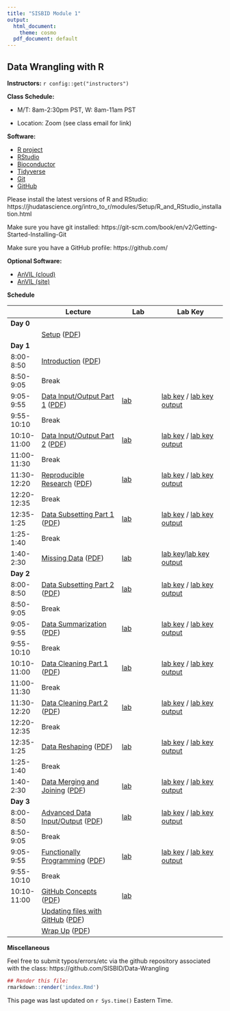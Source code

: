 ```yaml
---
title: "SISBID Module 1"
output:
  html_document:
    theme: cosmo
  pdf_document: default
---
```


## Data Wrangling with R

**Instructors:** `r config::get("instructors")`

**Class Schedule:**

* M/T: 8am-2:30pm PST, W: 8am-11am PST

* Location: Zoom (see class email for link)

**Software:**

* [R project](http://www.r-project.org/)
* [RStudio](http://www.rstudio.com/)
* [Bioconductor](http://bioconductor.org/)
* [Tidyverse](https://www.tidyverse.org/)
* [Git](https://git-scm.com/)
* [GitHub](https://github.com/)

Please install the latest versions of R and RStudio:
https://jhudatascience.org/intro_to_r/modules/Setup/R_and_RStudio_installation.html

Make sure you have git installed: https://git-scm.com/book/en/v2/Getting-Started-Installing-Git

Make sure you have a GitHub profile: https://github.com/

**Optional Software:**

* [AnVIL (cloud)](https://anvil.terra.bio/)
* [AnVIL (site)](https://anvilproject.org/)

<!--
**Resources:**

* [Rstudio Cloud Class Project Homepage](https://rstudio.cloud/spaces/21228/projects)
* [Rstudio's cheatsheets](http://www.rstudio.com/resources/cheatsheets/) 
* [R for Data Science](http://r4ds.had.co.nz/)
* [JHU Cloud-Based Data Science](https://leanpub.com/universities/set/jhu/cloud-based-data-science)
* [Git for Humans](https://speakerdeck.com/alicebartlett/git-for-humans)
* [GitHub Labs](https://lab.github.com/)
* [swirl](http://swirlstats.com/)
* [Datacamp](http://datacamp.com/)

--> 

**Schedule**

|             | **Lecture**                                  | **Lab**               | **Lab Key**                          |
|-------------|----------------------------------------------|-----------------------|--------------------------------------|
| **Day 0**   |                                              |                       |                                      |
|             | [Setup][x1] ([PDF][x2])                      |                       |                                      |
| **Day 1**   |                                              |                       |                                      |
| 8:00-8:50   | [Introduction][01] ([PDF][02])               |                       |                                      |
| 8:50-9:05   | Break                                        |                       |                                      |
| 9:05-9:55   | [Data Input/Output Part 1][03] ([PDF][04])   | [lab][05]             | [lab key][06] / [lab key output][07] |
| 9:55-10:10  | Break                                        |                       |                                      |
| 10:10-11:00 | [Data Input/Output Part 2][08] ([PDF][09])   | [lab][10]             | [lab key][11] / [lab key output][12] |
| 11:00-11:30 | Break                                        |                       |                                      |
| 11:30-12:20 | [Reproducible Research][13] ([PDF][14])      | [lab][15]             | [lab key][16] / [lab key output][17] |
| 12:20-12:35 | Break                                        |                       |                                      |
| 12:35-1:25  | [Data Subsetting Part 1][22] ([PDF][23])            | [lab][24]             |       [lab key][25] / [lab key output][26]                               |
| 1:25-1:40   | Break                                        |                       |                                      |
| 1:40-2:30   | [Missing Data][x5] ([PDF][x6])         | [lab][x7] | [lab key][x8]/[lab key output][x9]                                      |
| **Day 2**   |                                              |                       |                                      |
| 8:00-8:50   | [Data Subsetting Part 2][27] ([PDF][28])     | [lab][29]             | [lab key][30] / [lab key output][31]  |
| 8:50-9:05   | Break                                        |                       |                                      |
| 9:05-9:55   | [Data Summarization][32] ([PDF][33])     | [lab][34]            | [lab key][35] / [lab key output][36] |
| 9:55-10:10  | Break                                        |                       |                                      |
| 10:10-11:00 | [Data Cleaning Part 1][37] ([PDF][38])         | [lab][39]            | [lab key][40] / [lab key output][41]|
| 11:00-11:30 | Break                                        |                       |                                      |
| 11:30-12:20 | [Data Cleaning Part 2][x10] ([PDF][x11])              | [lab][x12]             | [lab key][x13] / [lab key output][x14] |
| 12:20-12:35 | Break                                        |                       |                                      |
| 12:35-1:25  | [Data Reshaping][42] ([PDF][43])             | [lab][44]             | [lab key][45] / [lab key output][46] |
| 1:25-1:40   | Break                                        |                       |                                      |
| 1:40-2:30   | [Data Merging and Joining][47] ([PDF][48])   | [lab][49]             | [lab key][50] / [lab key output][51] |
| **Day 3**   |                                              |                       |                                      |
| 8:00-8:50   | [Advanced Data Input/Output][52] ([PDF][53]) | [lab][54]             | [lab key][55] / [lab key output][56] |
| 8:50-9:05   | Break                                        |                       |                                      |
| 9:05-9:55   | [Functionally Programming][57] ([PDF][58])   | [lab][59]             | [lab key][60] / [lab key output][61] |
| 9:55-10:10  | Break                                        |                       |                                      |
| 10:10-11:00 | [GitHub Concepts][18] ([PDF][19])  |        [lab][21]               |                                      |
|             | [Updating files with GitHub][x3] ([PDF][x4]) |                       |                                      |
|             | [Wrap Up][64] ([PDF][65])                    |                       |                                      |


[x1]: lecture_notes/Setup.html
[x2]: lecture_notes/Setup.pdf
[01]: https://docs.google.com/presentation/d/1IpQGkwgbdisTnQ2zeBeKKf6ikl20GVsu49cKu4wN-5I/edit?usp=sharing
[02]: lecture_notes/sisbid_intro_2023.pdf
[03]: lecture_notes/Data_IO_Part1.html
[04]: lecture_notes/Data_IO_Part1.pdf
[05]: labs/data-io-lab-part1.Rmd
[06]: labs/data-io-lab-part1-key.Rmd
[07]: labs/data-io-lab-part1-key.html
[08]: lecture_notes/Data_IO_Part2.html
[09]: lecture_notes/Data_IO_Part2.pdf
[10]: labs/data-io-lab-part1.Rmd
[11]: labs/data-io-lab-part2-key.Rmd
[12]: labs/data-io-lab-part2-key.html
[13]: https://docs.google.com/presentation/d/1SqI4Pqg_-fmjA_Ecr6OoCmhw4bfDfTXF5DFnRLwbjvI/edit?usp=sharing
[14]: lecture_notes/sisbid_rep_research_2023.pdf
[15]: labs/rmarkdown-lab.Rmd
[16]: labs/rmarkdown-lab-key.Rmd
[17]: labs/rmarkdown-lab-key.html
[18]: https://docs.google.com/presentation/d/1E0o-VNm_IatdpKX7pMjBTGdnMtf8iPVqEAd7PSaN0OM/edit?usp=sharing
[19]: lecture_notes/sisbid_github_2023.pdf
[20]: https://lab.github.com/githubtraining/introduction-to-github
[21]: labs/github-lab.md
[x5]: lecture_notes/Data_Missing.html
[x6]: lecture_notes/Data_Missing.pdf
[x7]: labs/missing-data-lab.Rmd
[x8]: labs/missing-data-lab-key.Rmd
[x9]: labs/missing-data-lab-key.html

[x3]: lecture_notes/Updating_files_with_github.html
[x4]: lecture_notes/Updating_files_with_github.pdf
[22]: lecture_notes/Data_Subsetting_Part1.html
[23]: lecture_notes/Data_Subsetting_Part1.pdf
[24]: labs/data-subsetting-lab-part1.Rmd
[25]: labs/data-subsetting-lab-part1-key.Rmd
[26]: labs/data-subsetting-lab-part1-key.html
[27]: lecture_notes/Data_Subsetting_Part2.html
[28]: lecture_notes/Data_Subsetting_Part2.pdf
[29]: labs/data-subsetting-lab-part2.Rmd
[30]: labs/data-subsetting-lab-part2-key.Rmd
[31]: labs/data-subsetting-lab-part2-key.html
[32]: lecture_notes/Data_Summarization.html
[33]: lecture_notes/Data_Summarization.pdf
[34]: labs/data-summarization-lab.Rmd
[35]: labs/data-summarization-lab-key.Rmd
[36]: labs/data-summarization-lab-key.html
[37]: lecture_notes/Data_Cleaning.html
[38]: lecture_notes/Data_Cleaning.pdf
[39]: labs/data-cleaning-lab.Rmd
[40]: labs/data-cleaning-lab-key.Rmd
[41]: labs/data-cleaning-lab-key.html
[x10]:lecture_notes/Data_Cleaning_Part2.html
[x11]:lecture_notes/Data_Cleaning_Part2.pdf
[x12]:labs/data-cleaning-lab-part2.Rmd
[x13]:labs/data-cleaning-lab-part2-key.Rmd
[x14]:labs/data-cleaning-lab-part2-key.html
[42]: lecture_notes/Data_Reshaping.html
[43]: lecture_notes/Data_Reshaping.pdf
[44]: labs/data-reshaping-lab.Rmd
[45]: labs/data-reshaping-lab-key.Rmd
[46]: labs/data-reshaping-lab-key.html
[47]: lecture_notes/Merging_Join.html
[48]: lecture_notes/Merging_Join.pdf
[49]: labs/merging-lab.Rmd
[50]: labs/merging-lab-key.Rmd
[51]: labs/merging-lab-key.html

[52]: lecture_notes/Advanced_Data_IO.html
[53]: lecture_notes/Advanced_Data_IO.pdf
[54]: labs/advanced-io-lab.Rmd
[55]: labs/advanced-io-lab-key.Rmd
[56]: labs/advanced-io-lab-key.html
[57]: lecture_notes/Functional_Programming.html
[58]: lecture_notes/Functional_Programming.pdf
[59]: labs/functional-program-lab.Rmd
[60]: labs/functional-program-lab-key.Rmd
[61]: labs/functional-program-lab-key.html
[62]: lecture_notes/Bioconductor_intro.html
[63]: lecture_notes/Bioconductor_intro.pdf
[64]: https://docs.google.com/presentation/d/18UA0WLDVasiSijFyRJZ3T3GWl8eokv4GBxMzQKy8sjk/edit?usp=sharing
[65]: lecture_notes/sisbid_wrap_up_2022.pdf

**Miscellaneous**

Feel free to submit typos/errors/etc via the github repository associated with the class: 
https://github.com/SISBID/Data-Wrangling

```r
## Render this file:
rmarkdown::render('index.Rmd')
```

This page was last updated on `r Sys.time()` Eastern Time.
